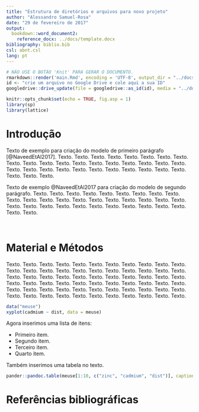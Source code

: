 ```yaml
---
title: "Estrutura de diretórios e arquivos para novo projeto"
author: "Alessandro Samuel-Rosa"
date: "29 de fevereiro de 2017"
output:
  bookdown::word_document2:
    reference_docx: ../docs/template.docx
bibliography: biblio.bib
csl: abnt.csl
lang: pt
---
```


```r
# NÃO USE O BOTÃO 'Knit' PARA GERAR O DOCUMENTO.
rmarkdown::render('main.Rmd', encoding = 'UTF-8', output_dir = "../docs")
id <- "crie um arquivo no Google Drive e cole aqui a sua ID"
googledrive::drive_update(file = googledrive::as_id(id), media = "../docs/main.docx")
```

```r
knitr::opts_chunk$set(echo = TRUE, fig.asp = 1)
library(sp)
library(lattice)
```

# Introdução

Texto de exemplo para criação do modelo de primeiro parágrafo [@NaveedEtAl2017]. Texto. Texto. Texto. Texto.
Texto. Texto. Texto. Texto. Texto. Texto. Texto. Texto. Texto. Texto. Texto. Texto. Texto. Texto. Texto. Texto.
Texto. Texto. Texto. Texto. Texto. Texto. Texto. Texto. Texto. Texto. Texto. Texto. Texto.

Texto de exemplo @NaveedEtAl2017 para criação do modelo de segundo parágrafo. Texto. Texto. Texto. Texto. 
Texto. Texto. Texto. Texto. Texto. Texto. Texto. Texto. Texto. Texto. Texto. Texto. Texto. Texto. Texto. Texto.
Texto. Texto. Texto. Texto. Texto. Texto. Texto. Texto. Texto. Texto. Texto. Texto. Texto.

<br>

# Material e Métodos

Texto. Texto. Texto. Texto. Texto. Texto. Texto. Texto. Texto. Texto. Texto. Texto. Texto. Texto. Texto. Texto. 
Texto. Texto. Texto. Texto. Texto. Texto. Texto. Texto. Texto. Texto. Texto. Texto. Texto. Texto. Texto. Texto.
Texto. Texto. Texto. Texto. Texto. Texto. Texto. Texto. Texto. Texto. Texto. Texto. Texto. Texto. Texto. Texto. 
Texto. Texto. Texto. Texto. Texto. Texto. Texto. Texto. Texto. Texto. Texto. Texto. Texto. Texto. Texto. Texto.
Texto. Texto.


```r
data("meuse")
xyplot(cadmium ~ dist, data = meuse)
```

Agora inserimos uma lista de itens:

* Primeiro item. 
* Segundo item. 
* Terceiro item. 
* Quarto item.

Também inserimos uma tabela no texto.

```r
pander::pandoc.table(meuse[1:10, c("zinc", "cadmium", "dist")], caption = "Este é o título da tabela")
```

# Referências bibliográficas 
